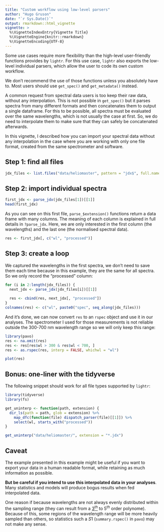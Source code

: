 ```yaml
---
title: "Custom workflow using low-level parsers"
author: "Hugo Gruson"
date: "`r Sys.Date()`"
output: rmarkdown::html_vignette
vignette: >
  %\VignetteIndexEntry{Vignette Title}
  %\VignetteEngine{knitr::rmarkdown}
  %\VignetteEncoding{UTF-8}
---
```


Some use cases require more flexibility than the high-level user-friendly
functions provides by `lightr`. For this use case, `lightr` also exports the
low-level individual parsers, which allow the user to code its own custom
workflow.

We don't recommend the use of those functions unless you absolutely have to.
Most users should use `get_spec()` and `get_metadata()` instead.

A common request from spectral data users is too keep their raw data, without
any interpolation. This is not possible in `get_spec()` but it parses spectra
from many different formats and then concatenates them to output a single 
dataframe. For this to be possible, all spectra must be evaluated over the same
wavelengths, which is not usually the case at first. So, we do need to 
interpolate them to make sure that they can safely be concatenated afterwards.

In this vignette, I described how you can import your spectral data without any
interpolation in the case where you are working with only one file format,
created from the same spectrometer and software.

## Step 1: find all files

```r
jdx_files <- list.files("data/heliomaster", pattern = "jdx$", full.names = TRUE)
```

## Step 2: import individual spectra

```r
first_jdx <- parse_jdx(jdx_files[1])[[1]]
head(first_jdx)
```

As you can see on this first file, `parse_$extension()` functions return a
data frame with many columns. The meaning of each column is explained in full
details in `?parse_jdx`. Here, we are only interested in the first column (the
wavelengths) and the last one (the normalised spectral data).

```r
res <- first_jdx[, c("wl", "processed")]
```

## Step 3: create a loop

We captured the wavelengths in the first spectra, we don't need to save them 
each time because in this example, they are the same for all spectra. So we only
record the "processed" column:

```r
for (i in 2:length(jdx_files)) {
  next_jdx <- parse_jdx(jdx_files[i])[[1]]
  
  res <- cbind(res, next_jdx[, "processed"])
}
colnames(res) <- c("wl", paste0("spec", seq_along(jdx_files)))
```

And it's done, we can now convert `res` to an `rspec` object and use it in our
analyses. The spectrometer I used for those measurements is not reliable outside
the 300-700 nm wavelength range so we will only keep this range:


```r
library(pavo)
res <- na.omit(res)
res <- res[res$wl > 300 & res$wl < 700, ]
res <- as.rspec(res, interp = FALSE, whichwl = "wl")

plot(res)
```

## Bonus: one-liner with the tidyverse

The following snippet should work for all file types supported by `lightr`:

```r
library(tidyverse)
library(fs)

get_uninterp <- function(path, extension) {
  dir_ls(path = path, glob = extension) %>%
    map_dfc(function(file) dispatch_parser(file)[[1]]) %>%
    select(wl, starts_with("processed"))
}

get_uninterp("data/heliomaster/", extension = "*.jdx")
```

## Caveat

The example presented in this example might be useful if you want to export your
data in a human readable format, while retaining as much information as 
possible.

**But be careful if you intend to use this interpolated data in your analyses**.
Many statistics and models will produce bogus results when fed interpolated 
data.

One reason if because wavelengths are not always evenly distributed within the 
sampling range (they can result from a [$3^{th}$](https://oceanoptics.com/wp-content/uploads/Spectrometer-Wavelength-Calibration-Instructions.pdf)
to $5^{th}$ order polynome). Because of this, some regions of the wavelength
range will be more heavily sampled than others, so statistics such a $S1$ 
(`summary.rspec()` in `pavo`) may not make any sense.

